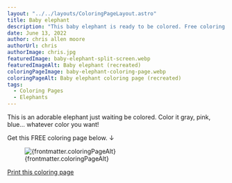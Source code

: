```yaml
---
layout: "../../layouts/ColoringPageLayout.astro"
title: Baby elephant
description: "This baby elephant is ready to be colored. Free coloring page."
date: June 13, 2022
author: chris allen moore
authorUrl: chris
authorImage: chris.jpg
featuredImage: baby-elephant-split-screen.webp
featuredImageAlt: Baby elephant (recreated)
coloringPageImage: baby-elephant-coloring-page.webp
coloringPageAlt: Baby elephant coloring page (recreated)
tags:
  - Coloring Pages
  - Elephants
---
```


This is an adorable elephant just waiting be colored. Color it gray, pink, blue... whatever color you want!

Get this FREE coloring page below. ↓

<figure class="text-center mt-0">
  <img
    src={`/images/coloring-pages/${frontmatter.coloringPageImage}/`}
    alt={frontmatter.coloringPageAlt}
    class="w-full"
  />
  <figcaption class="text-sm">{frontmatter.coloringPageAlt}</figcaption>
</figure>

<div class="text-center">
  <a
    target="_blank"
    href={`/images/coloring-pages/${frontmatter.coloringPageImage}/`}
    class="no-underline bg-paradiso-600 hover:bg-paradiso-700 text-white py-4 px-5 rounded-full leading-normal"
  >
    <span>Print this coloring page</span>
  </a>
</div>
